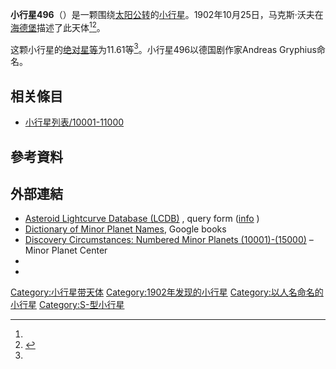 {{Infobox planet
 | minorplanet     = yes
 | name            = 496 Gryphia
 | background      = #D6D6D6
 | image = 
 | image_size      = 
 | caption         =
 | discovery_ref   =  <ref name="MPC-object" />
 | discoverer      = [[马克斯·沃夫|马克斯·沃夫]]
 | discovery_site  = [[海德堡|海德堡]]
 | discovered      = 1902年10月25日
 | mpc_name        = 496 Gryphia
 | alt_names       = 496 Gryphia
 | pronounced      = 
 | named_after     = <ref name="MPC-object" />
 | mp_category     = [[主帶小行星|主帶小行星]] <ref name="MPC-object" /><ref name="jpldata" />
 | orbit_ref       = <ref name="a">[http://ssd.jpl.nasa.gov/sbdb.cgi?sstr=496 496] {{Wayback|url=http://ssd.jpl.nasa.gov/sbdb.cgi?sstr=496 |date=20170130002207 }}，小行星數據庫瀏覽器（JPL Small-Body Database Browser）－[[美国国家航空航天局|美国国家航空航天局]]喷气推进实验室</ref>
 | epoch           = 2018-03-23.0（[[儒略日|JD]] 2458200.5）
 | uncertainty     = 0
 | observation_arc = 
 | aphelion = {{convert|2.373|AU|km|3|abbr=on|lk=out}}
 | perihelion      = {{convert|2.0258346|AU|km|3|abbr=on}}
 | semimajor       = 2.1992432
 | eccentricity    = 0.0788492
 | period          = 3.26[[儒略年|yr]]
 | mean_anomaly    = 88.41120[[度|°]]
 | mean_motion     = {{Deg2DMS|0.30219970|sup=ms}} / day
 | inclination     = 3.79196
 | asc_node        = 207.60619°
 | arg_peri        = 258.83171
 | mean_diameter   = 
 | rotation        = 
 | albedo          =
 | spectral_type   =
 | abs_magnitude   = 11.61<ref name="jpldata" />
}}
'''小行星496'''（{{lang-en|496 Gryphia}}）是一颗围绕[[太阳|太阳]][[公转|公转]]的[[小行星|小行星]]。1902年10月25日，马克斯·沃夫在[[海德堡|海德堡]]描述了此天体<ref name="a" /><ref>{{cite news|title=小行星列表|url=http://cfa-www.harvard.edu/iau/lists/NumberedMPs.txt|accessdate=2018-10-19|newspaper=哈佛大学|archive-date=2008-05-17|archive-url=https://web.archive.org/web/20080517010638/http://cfa-www.harvard.edu/iau/lists/NumberedMPs.txt|dead-url=no}}</ref>。

这颗小行星的[[绝对星等|绝对星等]]为11.61等<ref name="a" />。小行星496以德国剧作家Andreas Gryphius命名。

== 相关條目 ==
*[[小行星列表/10001-11000|小行星列表/10001-11000]]

== 參考資料 ==
{{reflist|refs=

<ref name="jpldata">{{cite web
 |type         = 2018-01-26 last obs.
 |title        = JPL Small-Body Database Browser:496 Gryphia-496 Gryphia
 |url          = https://ssd.jpl.nasa.gov/sbdb.cgi?sstr=496
 |publisher    = [[Jet_Propulsion_Laboratory|Jet Propulsion Laboratory]]
 |accessdate   = 28 March 2018
 |archive-date = 2020-10-30
 |archive-url  = https://web.archive.org/web/20201030003016/https://ssd.jpl.nasa.gov/sbdb.cgi?sstr=496
 |dead-url     = no
}}</ref>

<ref name="MPC-object">{{cite web
  |title      = 496 Gryphia
  |work      = Minor Planet Center
  |url      = https://www.minorplanetcenter.net/db_search/show_object?object_id=496
  |accessdate      = 28 March 2018
  |archive-date      = 2016-03-04
  |archive-url      = https://web.archive.org/web/20160304112935/http://minorplanetcenter.net/db_search/show_object?object_id=496
  |dead-url      = no
  }}</ref>

}}

==  外部連結 ==
* [http://www.minorplanet.info/PHP/lcdbsummaryquery.php Asteroid Lightcurve Database (LCDB)] {{Wayback|url=http://www.minorplanet.info/PHP/lcdbsummaryquery.php |date=20171210173955 }}, query form ([http://www.minorplanet.info/lightcurvedatabase.html info] {{Wayback|url=http://www.minorplanet.info/lightcurvedatabase.html |date=20171216050541 }})
* [https://books.google.com/books?id=aeAg1X7afOoC&pg Dictionary of Minor Planet Names], Google books
* [http://www.minorplanetcenter.net/iau/lists/NumberedMPs010001.html Discovery Circumstances: Numbered Minor Planets (10001)-(15000)] {{Wayback|url=http://www.minorplanetcenter.net/iau/lists/NumberedMPs010001.html |date=20180612162317 }} – Minor Planet Center
* {{AstDys|496}}
* {{JPL small body}}

{{Minor Planet Number|[[小行星495|小行星495]]|[[小行星497|小行星497]]}}
{{小天体}}

[[Category:小行星带天体|Category:小行星带天体]]
[[Category:1902年发现的小行星|Category:1902年发现的小行星]]
[[Category:以人名命名的小行星|Category:以人名命名的小行星]]
[[Category:S-型小行星|Category:S-型小行星]]